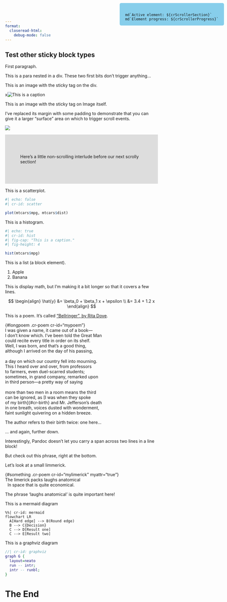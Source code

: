 ```yaml
---
format:
  closeread-html:
    debug-mode: false
---
```


::::{.cr-layout}

# Test other sticky block types

First paragraph.

::: {}
This is a para nested in a div. These two first bits don't trigger anything...
:::

:::{.cr-crossfade cr-to="pink"}
This is an image with the sticky tag on the div.
:::

:::{cr-id="pink"}
x![This is a caption](pink-desktop.png)
:::

:::{.cr-crossfade cr-from="pink" cr-to="blue"}
This is an image with the sticky tag on Image itself.

I've replaced its margin with some padding to demonstrate that you can give it a larger "surface" area on which to trigger scroll events.
:::

![](blue-desktop.png){cr-id="blue"}

::::

::::{.column-screen-inset style="background-color: #dddddd; padding: 50px;"}
Here's a little non-scrolling interlude before our next scrolly section!
::::

::::{.cr-layout}

:::{.cr-crossfade cr-to="scatter"}
This is a scatterplot.
:::

```r
#| echo: false
#| cr-id: scatter

plot(mtcars$mpg, mtcars$dist)
```

:::{.cr-crossfade cr-from="scatter" cr-to="hist"}
This is a histogram.
:::

```r
#| echo: true
#| cr-id: hist
#| fig-cap: "This is a caption."
#| fig-height: 4

hist(mtcars$mpg)
```

:::{.cr-crossfade cr-from="hist" cr-to="list"}
This is a list (a block element).
:::

:::{cr-id="list"}
1. Apple
2. Banana
:::

:::{.cr-crossfade cr-from="list" cr-to="displaymath"}
This is display math, but I'm making it a bit longer so that it covers a few lines.
:::

::: {cr-id="displaymath"}

$$
\begin{align}
\hat{y} &= \beta_0 + \beta_1 x + \epsilon \\
&= 3.4 + 1.2 x
\end{align}
$$

:::

:::{.cr-crossfade cr-from="displaymath" cr-to="mypoem"}
This is a poem. It's called ["Bellringer", by Rita Dove](https://www.newyorker.com/culture/2019-in-review/our-year-in-poems).
:::

| {#longpoem .cr-poem cr-id="mypoem"}
| I was given a name, it came out of a book—
| I don’t know which. I’ve been told the Great Man
| could recite every title in order on its shelf.
| Well, [I was born]{#cr-born}, and that’s a good thing,
| although I arrived on the day of his passing,
| 
| a day on which our country fell into mourning.
| This I heard over and over, from professors
| to farmers, even duel-scarred students;
| sometimes, in grand company, remarked upon
| in third person—a pretty way of saying
| 
| more than two men in a room means the third
| can be ignored, as [I was when they spoke
| of my birth]{#cr-birth} and Mr. Jefferson’s death
| in one breath, voices [dusted with wonderment]{#cr-wonder},
| faint sunlight quivering on a hidden breeze.


:::{cr-in="mypoem" cr-highlight="cr-born"}
The author refers to their birth twice: one here...
:::

:::{cr-in="mypoem" cr-highlight="cr-birth"}
... and again, further down.

Interestingly, Pandoc doesn't let you carry a span across two lines in a line block!
:::

:::{cr-in="mypoem" cr-highlight="cr-wonder"}
But check out this phrase, right at the bottom.
:::

:::{.cr-crossfade cr-from="mypoem" cr-to="mylimerick"}
Let's look at a small limmerick.
:::

| {#something .cr-poem cr-id="mylimerick" myattr="true"}
| The limerick packs [laughs anatomical]{#cr-laughs}
|   In space that is quite economical.

:::{cr-in="mylimerick" cr-highlight="cr-laughs"}
The phrase 'laughs anatomical' is quite important here!
:::

:::{.cr-crossfade cr-from="mylimerick" cr-to="mermaid"}
This is a mermaid diagram
:::

```mermaid
%%| cr-id: mermaid
flowchart LR
  A[Hard edge] --> B(Round edge)
  B --> C{Decision}
  C --> D[Result one]
  C --> E[Result two]
```

:::{.cr-crossfade cr-from="mermaid" cr-to="graphviz"}
This is a graphviz diagram
:::

```dot
//| cr-id: graphviz
graph G {
  layout=neato
  run -- intr;
  intr -- runbl;
}
```

:::

# The End


:::{.counter style="position: fixed; top: 10px; right: 10px; background-color: skyblue; border-radius: 5px; padding: 18px 18px 0 18px;"}
```ojs
md`Active element: ${crScrollerSection}`
md`Element progress: ${crScrollerProgress}`
```
:::
